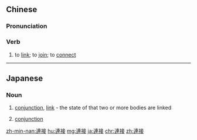 {{also|连接}}
==Chinese==
{{zh-forms|s=连接}}

===Pronunciation===
{{zh-pron
|m=liánjiē
|c=lin4 zip3
|h=pfs=lièn-chiap
|mn=liân-chiap
|cat=v
}}

===Verb===
{{zh-verb}}

# {{lb|zh|Intermediate Mandarin}} to [[link]]; to [[join]]; to [[connect]]

----

==Japanese==
{{ja-kanjitab|れん|せつ|yomi=on}}

===Noun===
{{ja-noun|れんせつ}}

# [[conjunction]], [[link]] - the state of that two or more bodies are linked
# {{lb|ja|logic|sort=れんせつ}} [[conjunction]]

[[zh-min-nan:連接]]
[[hu:連接]]
[[mg:連接]]
[[ja:連接]]
[[chr:連接]]
[[zh:連接]]